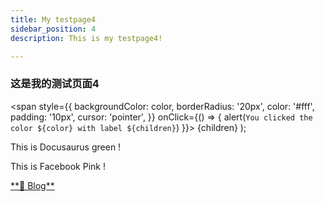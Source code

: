 ```yaml
---
title: My testpage4
sidebar_position: 4
description: This is my testpage4!

---
```


### 这是我的测试页面4
  <span
    style={{
      backgroundColor: color,
      borderRadius: '20px',
      color: '#fff',
      padding: '10px',
      cursor: 'pointer',
    }}
    onClick={() => {
      alert(`You clicked the color ${color} with label ${children}`)
    }}>
    {children}
  </span>
);

This is <Highlight color="#25c2a0">Docusaurus green</Highlight> !

This is <Highlight color="#F2BBE0">Facebook Pink</Highlight> !
<div className='flex gap-5' >
  <a href="\blog" class="source_card_button" target="_blank">**📂 Blog**</a>
</div>

<div style={{ marginBottom: '20px' }}></div>
